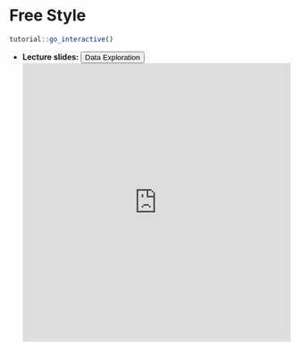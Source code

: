 # Free Style 

<script src="files/js/dcl.js"></script>
<link rel="stylesheet" href="https://maxcdn.bootstrapcdn.com/bootstrap/3.4.1/css/bootstrap.min.css">
<script src="https://maxcdn.bootstrapcdn.com/bootstrap/3.4.1/js/bootstrap.min.js"></script>

```r
tutorial::go_interactive()
```

- **Lecture slides: **     <button class="btn btn-primary" data-toggle="collapse" data-target="#freestyle12">Data Exploration</button>
<div id="freestyle12" class="collapse">    
<embed src="https://docs.google.com/presentation/d/1wvWxu_DEEoYNq0qKEkepbqu2-x0SGsXGQiE2iWbv2Iw/edit?usp=sharing" width="100%" height="500px"></embed>
</div>